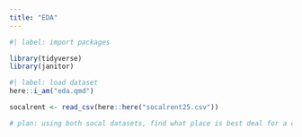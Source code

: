 ```yaml
---
title: "EDA"
---
```


```r
#| label: import packages

library(tidyverse)
library(janitor)
```

```r
#| label: load dataset
here::i_am("eda.qmd")

socalrent <- read_csv(here::here("socalrent25.csv"))

# plan: using both socal datasets, find what place is best deal for a college student.. do ranking? do eda by areas, sort by type, etc since numerical...

```

